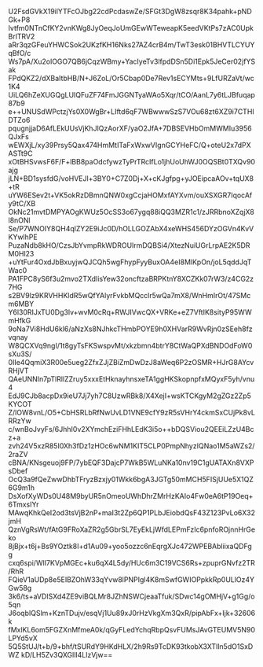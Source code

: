 U2FsdGVkX19ilYTFcOJbg22cdPcdaswZe/SFGt3DgW8zsqr8K34pahk+pNDGk+P8
Ivtfm0NTnCfKY2vnKWg8JyOeqJoUmGEwWTeweapK5eedVKtPs7zAC0UpkBrlTRV2
aRr3qzGFeuYHWCSok2UKzfKH16Nks27AZ4crB4m/TwT3esk01BHVTLCYUYqBfO/c
Ws7pA/Xu2olOGO7QB6jCqzWBmy+YacIyeTv3lfpdDSn5Di1Epk5JeCer02jfYSak
FPdQKZ2/dXBaItbHB/N+J6ZoL/Or5Cbap0De7Rev1sECYMts+9LfURZaVt/wc1K4
UiLQ6hZeXUGQgLUIQFuZF74FmJGGNTyaWAo5Xqr/tCO/AanL7y6tLJBfuqap87b9
e++UNUSdWPctzjYs0X0WgBr+LIftd6qF7WBwwwSzS7VOu68zt6XZ9i7CTHIDTZo6
pqugnjjaD6AfLEkUUsVjKhJlQzAorXF/yaO2JfA+7DBSEVHbOmMWMIu3956QJxFs
wEWXjL/xy39Prsy5Qax474HmMtITaFxWxwVIgnGCYHeFC/Q+oteU2x7dPXASTt9C
xOtBHSvwsF6F/F+lBB8paOdcfywzTyPrTRcIfLo1jhUoUhWJ0OQSBt0TXQv90ajg
jLN+BD1sysfdG/voHVEJl+3BY0+C7Z0Dj+X+cKJgfpg+yJOEipcaAOv+tqUX8+tR
uYW6ESev2t+VK5okRzDBmnQNW0xgCcjaHOMxfAYXvm/ouXSXGR7IqocAfy9tC/XB
OkNc21mvtDMPYAOgKWUz5OcSS3o67ygq88iQQ3MZR1c1/zJRRbnoXZqjX8l8nONl
Se/P7WNOIY8QH4qlZY2E9iJc0D/hOLLGOZAbX4xeWHS456DYzOGVn4KvVKYwlhPE
PuzaNdb8kHO/CzsJbYvmpRkWDROUlrmDQBSi4/XtezNuiUGrLrpAE2K5DRM0Hl23
+uYtFur4OxdJbBxuyjwQJCQh5wgFhypFyyBuxOA4eI8MlKpOn/joL5qddJqTWac0
PA1FPC8yS6f3u2mvo2TXdIisYew32oncftzaBRPKtnY8XCZKk07rW3/z4CG2z7HG
s2BV9lz9KRVHHKldR5wQfYAlyrFvkbMQcclr5wQa7mX8/WnHmIrOt/47SMcm6MBY
Y6l30RIJxTU0Dg3lv+wvM0cRq+RWJIVwcQX+VRKe+eZ7VftIK8sityP95WWmHfkG
9oNa7Vi8HdU6kl6/aNzXs8NJhkcTHmbPOYE9h0XHVarR9WvRjn0zSEeh8fzvqnay
W8QCXVq9ngI/1t8gyTsFKSwspvMt/xkzbmn4btrY8CtWaQPXdBNDOdFoW0sXu3S/
0IIe4QqmiX3R00e5ueg2ZfxZJjZBiZmDwDzJ8aWeq6P2zOSMR+HJrG8AYcvRHjVT
QAeUNNIn7pTlRllZZruy5xxxEtHknayhnsxeTA1ggHKSkopnpfxMQyxF5yh/vnu4
EdJ9CJb8acpDx9ieU7Jj7yh7C8UzwRBk8/X4XejI+wsKTCKgyM2gZGz2Zp5KYCOT
Z/lOW8vnL/O5+CbHSRLbRfNwUvLD1VNE9cfY9zR5sVHrY4ckmSxCUjPk8vLRRzYw
c/wnBoJvyFs/6JhhI0v2XYmchEziFHhLEdK3i5o++bDQSViou2QEEiLZzU4Bcz+a
zvh24V5xzR85I0Xh3fDz1zHOc6wNM1KIT5CLP0PmpNhyzIQNao1M5aWZs2/2raZV
cBNA/KNsgeuoj9FP/7ybEQF3DajcP7WkB5WLuNKa10nv19C1gUATAXn8VXPsDbef
OcQ3a9fQeZwwDhbTFryzBzxjy01Wkk6bgA3JGTg50mMCH5FISjUUe5X1QZ6G9m1h
DsXofXyWDs0U48M9byUR5nOmeoUWhDhrZMrHzKAIo4Fw0eA6tP19Oeq+6TmxsIYr
MAwqKhkQeI2od3tsVjB2nP+maI3t2Zp6QP1PLbJEiobdQsF43Z123PvLo6X32jmH
QznVgRsWt/fAtG9FRoXaZR2g5GbrSL7EyEkLjWfdLEPmFzIc6pnfoROjnnHrGeko
8jBjx+t6j+Bs9YOztk8I+d1Au09+yoo5ozzc6nEqrgXJc472WPEBAbliixaQDFgg
cxq6spi/WlI7KVpMGEc+ku6qX4L5dy/HUc6m3C19VCS6Rs+zpuprGNvfz2TR/RhR
FQieV1aUDp8e5EIBZOhW33qYvw8lPNPIgl4K8mSwfGWIOPpkkRp0ULlOz4YGw58g
3k6/ts+aVDISXd4ZE9viBQLMr8JZhNSWCjeaaTfuk/SDwc14gOMHjV+g1Gg/o5qn
J6oqbIQSlm+KznTDujv/esqVj1Uu89xJ0rHzVkgXm3QxR/pipAbFx+Ijk+32606k
fMxlKL6om5FGZXnMfmeA0k/qGyFLedYchqRbpQsvFUMsJAvGTEUMV5N90LPYd5vX
5Q5StUJ/t+b/9+bhf/tSURdY9HKdHLX/2h9Rs9TcDK93tkobX3XTIln5dO1SxDWZ
kD/LH5Zv3QXGllI4LlzVjw==
